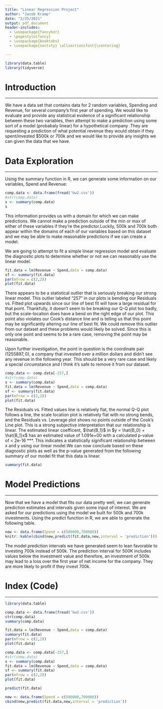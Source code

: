 ---
title: "Linear Regression Project"
author: "Jacob Kramp"
date: "2/25/2021"
output: pdf_document
header-includes:
  - \usepackage{fancyhdr}
  - \pagestyle{fancy}
  - \usepackage{booktabs}
  - \usepackage{sectsty} \allsectionsfont{\centering}

---

```{r setup, include=FALSE}
library(data.table)
library(tidyverse)
```

\allsectionsfont{\centering}




# Introduction

---

We have a data set that contains data for 2 random variables, Spending and Revenue, for several company's first year of spending. We would like to evaluate and provide any statistical evidence of a significant relationship between these two variables, then attempt to make a prediction using some sort of a model (probabaly linear) for a hypothetical company .They are requesting a prediction of what potential revenue they would obtain if they spent/invested $500k or 700k and we would like to provide any insights we can given the data that we have. 



# Data Exploration

---

Using the summary function in R, we can generate some information on our variables, Spend and Revenue:
```{r data, echo=FALSE}
comp.data <- data.frame(fread('hw2.csv'))
#str(comp.data)
s <- summary(comp.data)
s
```

This information provides us with a domain for which we can make predictions. We cannot make a prediction outside of the min or max of either of these variables if they're the predictor.Luckily, 500k and 700k both appear within the domains of each of our variables based on this dataset and we may be able to make reasonable predictions if we can create a model. 

We are going to attempt to fit a simple linear regression model and evaluate the diagnostic plots to determine whether or not we can reasonably use the linear model. 

```{r model_fit, echo=FALSE,fig.height= 8,fig.width = 8}
fit.data = lm(Revenue ~ Spend,data = comp.data)
sf <- summary(fit.data)
par(mfrow = c(2,2))
plot(fit.data)
```

There appears to be a statistical outlier that is seriously breaking our strong linear model. This outlier labeled "257" in our plots is bending our Residuals vs. Fitted plot upwards since our  line of best fit will have a large residual for that point. Thankfully, it doesn't seem to be breaking our Q-Q plot too badly, but the scale-location does have a bend on the right edge of our plot. This point also violates our Cook's distance line and is telling us that this point may  be significantly altering our line of best fit. We could remove this outlier from our dataset and these problems  would likely be solved. Since this is only one point and seems to be a rare case, removing the point may be reasonable.

Upon further investigation, the point in question is the coordinate pair $(1255897,0)$, a company that invested over a million dollars and didn't see any revenue in the following year. This should be a very rare case and likely a special circumstance and I think it's safe to remove it from our dataset. 
```{r data_remove, echo=FALSE,fig.height= 8,fig.width = 8}
comp.data <- comp.data[-257,]
#str(comp.data)
s <- summary(comp.data)
fit.data = lm(Revenue ~ Spend,data = comp.data)
sf <- summary(fit.data)
par(mfrow = c(2,2))
plot(fit.data)
```

 
  The Residuals vs. Fitted values line is relatively flat, the normal Q-Q plot follows a line, the scale location plot is relatively flat with no strong bends, and the Residuals vs. Leverage plot shows no points outside of the Cook's Line plot. This is a strong subjective interpretation that our relationship is linear. The estimated linear coefficent, $\hat{B_1}$ in $y = \hat{B_0} + \hat{B_1}x$ has an estimated value of 1.091e+00 with a calculated p-value of < 2e-16 ***. This indicates a statistically significant relationship between x and y using our linear model.We can now conclude based on these diagnostic plots as well as the p-value generated from the following summary of our model fit that this data is linear. 
\newpage

```{r fit_summary, echo=FALSE}
summary(fit.data)
```


\newpage
# Model Predictions

---

Now that we have a model that fits our data pretty well, we can generate prediction estimates and intervals given some input of interest. We are asked for our predictions using the model we built for 500k and 700k investments. Using the predict function in R, we are able to generate the following table. 

```{r predict, echo=FALSE}
new <- data.frame(Spend = c(500000,700000))
knitr::kable(cbind(new,predict(fit.data,new,interval = 'prediction')))
```

The model prediction intervals we have generated seem to lean favorable to investing 700k instead of 500k. The prediction interval for 500K includes values below the investment value and therefore, an investment of 500k may lead to a loss over the first year of net income for the company. They are more likely to profit if they invest 700k. 


# Index (Code)

---

```{r eval = FALSE}
library(data.table)

comp.data <- data.frame(fread('hw2.csv'))
str(comp.data)
summary(comp.data)

fit.data = lm(Revenue ~ Spend,data = comp.data)
summary(fit.data)
par(mfrow = c(2,2))
plot(fit.data)

comp.data <- comp.data[-257,]
#str(comp.data)
s <- summary(comp.data)
fit.data = lm(Revenue ~ Spend,data = comp.data)
sf <- summary(fit.data)
par(mfrow = c(2,2))
plot(fit.data)

predict(fit.data)

new <- data.frame(Spend = c(500000,700000))
cbind(new,predict(fit.data,new,interval = 'prediction'))
```